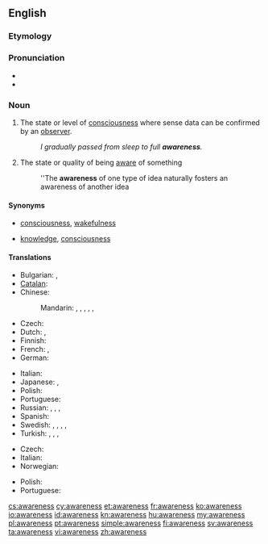 ==English==

===Etymology===
{{suffix|aware|ness}}

===Pronunciation===
* {{audio|en-us-awareness.ogg|Audio (US)}}
* {{rhymes|ɛə(r)nəs}}

===Noun===
{{wikipedia}}
{{en-noun|-|awarenesses}}

# The state or level of [[consciousness]] where sense data can be confirmed by an [[observer]].
#: ''I gradually passed from sleep to full '''awareness'''.''
# The state or quality of being [[aware]] of something
#: ''The '''awareness''' of one type of idea naturally fosters an awareness of another idea

====Synonyms====
* {{sense|state of consciousness}} [[consciousness]], [[wakefulness]]
* {{sense|state of being aware of something}} [[knowledge]], [[consciousness]]

====Translations====
{{trans-top|the state of consciousness}}
* Bulgarian: {{t|bg|съзнание|n}}, {{t|bg|осведоменост|f}}
* [[Catalan]]: {{t+|ca|consciència|f}}
* Chinese:
*: Mandarin: {{t|zh|意識|sc=Hani}}, {{t|zh|意识|tr=yìshí|sc=Hani}}, {{t|zh|覺悟|sc=Hani}}, {{t|zh|觉悟|tr=juéwù|sc=Hani}}, {{t|zh|認識|sc=Hani}}, {{t|zh|认识|tr=rènshi|sc=Hani}}
* Czech: {{t-|cs|vědomí|n}}
* Dutch: {{t+|nl|besef}}, {{t+|nl|bewustzijn}}
* Finnish: {{t-|fi|tietoisuus}}
* French: {{t+|fr|conscience|f}}, {{t+|fr|connaissance|f}}
* German: {{t+|de|Bewusstsein|n}}
{{trans-mid}}
* Italian: {{t+|it|coscienza|f}}
* Japanese: {{t|ja|意識|tr=いしき, ishiki|sc=Jpan}}, {{t|ja|認識|tr=にんしき, ninshiki|sc=Jpan}}
* Polish: {{t|pl|świadomość|f}}
* Portuguese: {{t+|pt|consciência|f}}
* Russian: {{t|ru|сознание|n|tr=soznánije|sc=Cyrl}}, {{t|ru|осознание|n|tr=osoznánije|sc=Cyrl}}, {{t|ru|осведомлённость|f|tr=osvedomljónnostʹ|sc=Cyrl}}, {{t|ru|информированность|f|tr=informírovannostʹ|sc=Cyrl}}
* Spanish: {{t+|es|conciencia|f}}
* Swedish: {{t|sv|medvetande|n}}, {{t|sv|medvetenhet|c}}, {{t|sv|iakttagelseförmåga|c}}, {{t|sv|aktsamhet|c}}, {{t|sv|insikt|c}}
* Turkish: {{t|tr|bilinç}}, {{t|tr|bilinçlenme}}, {{t|tr|farkındalık}}, {{t|tr|uyanıklık}}
{{trans-bottom}}

{{trans-top|the state or quality of being aware of something}}
* Czech: {{t-|cs|uvědomění|n}}
* Italian: {{t|it|consapevolezza|f}}
* Norwegian: {{t|no|oppmerksomhet}}
{{trans-mid}}
* Polish: {{t|pl|świadomość|f}}
* Portuguese: {{t|pt|percepção|f}}
{{trans-bottom}}

[[cs:awareness]]
[[cy:awareness]]
[[et:awareness]]
[[fr:awareness]]
[[ko:awareness]]
[[io:awareness]]
[[id:awareness]]
[[kn:awareness]]
[[hu:awareness]]
[[my:awareness]]
[[pl:awareness]]
[[pt:awareness]]
[[simple:awareness]]
[[fi:awareness]]
[[sv:awareness]]
[[ta:awareness]]
[[vi:awareness]]
[[zh:awareness]]